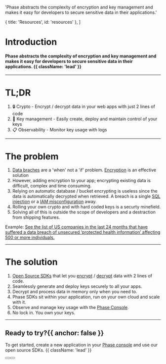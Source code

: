 
  'Phase abstracts the complexity of encryption and key management and makes it easy for developers to secure sensitive data in their applications.'

  { title: 'Resources', id: 'resources' },
]

<HeroPattern />

# Introduction
#### Phase abstracts the complexity of encryption and key management and makes it easy for developers to secure sensitive data in their applications. {{ className: 'lead' }}

---
# TL;DR
1. 🔒 Crypto - Encrypt / decrypt data in your web apps with just 2 lines of code
2. 🔑 Key management - Easily create, deploy and maintain control of your keys
3. 📋 Observability - Monitor key usage with logs
---
# The problem
1. [Data braches](https://ocrportal.hhs.gov/ocr/breach/breach_report.jsf) are a 'when' not a 'if' problem. [Encryption](https://owasp.org/Top10/A02_2021-Cryptographic_Failures) is an effective solution
2. However, adding encryption to your app; encrypting existing data is difficult, complex and time consuming.
3. Relying on automatic database / bucket encrypting is useless since the data is automatically decrypted when retrieved. A breach is a single [SQL injection](https://owasp.org/Top10/A02_2021-Cryptographic_Failures/#example-attack-scenarios) or a [IAM misconfiguration](https://github.com/nagwww/s3-leaks) away.
4. Rolling your own crypto and with hard coded keys is a securty minefield.
5. Solving all of this is outside the scope of developers and a destraction from shipping features.

Example: [See the list of US companies in the last 24 months that have suffered a data breach of unsecured ‘protected health information’ affecting 500 or more individuals.](https://ocrportal.hhs.gov/ocr/breach/breach_report.jsf)

---
# The solution
1. [Open Source SDKs](/sdks) that let you [encrypt](/encrypt) / [decrypt](/decrypt) data with 2 lines of code.
2. Seamlessly generate and deploy keys securely to all your apps.
3. Decrypt and process data in memory only when you need to.
4. Phase SDKs sit within your application, run on your own cloud and scale with it.
5. Observe and manage key usage with the [Phase Console](/quickstart).
6. No lock in. You own your keys.

---

## Ready to try?{{ anchor: false }}



To get started, create a new application in your [Phase console](https://console.phase.dev) and use our open source SDKs. {{ className: 'lead' }}

<div className="not-prose mb-16 mt-6 flex gap-3">
  <Button href="/quickstart" arrow="right" children="🚀 Quickstart" />
  <Button href="/sdks" variant="outline" children="Explore SDKs" />
</div>

<Resources />
